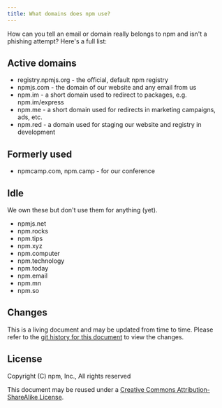 ```yaml
---
title: What domains does npm use?
---
```


How can you tell an email or domain really belongs to npm and isn't a phishing attempt? Here's a full list:

## Active domains

* registry.npmjs.org - the official, default npm registry
* npmjs.com - the domain of our website and any email from us
* npm.im - a short domain used to redirect to packages, e.g. npm.im/express
* npm.me - a short domain used for redirects in marketing campaigns, ads, etc.
* npm.red - a domain used for staging our website and registry in development

## Formerly used

* npmcamp.com, npm.camp - for our conference

## Idle

We own these but don't use them for anything (yet).

* npmjs.net
* npm.rocks
* npm.tips
* npm.xyz
* npm.computer
* npm.technology
* npm.today
* npm.email
* npm.mn
* npm.so

## Changes

This is a living document and may be updated from time to time.
Please refer to the [git history for this
document](https://github.com/npm/documentation/blob/main/content/policies/domains.mdx)
to view the changes.

## License

Copyright (C) npm, Inc., All rights reserved

This document may be reused under a [Creative Commons
Attribution-ShareAlike
License](https://creativecommons.org/licenses/by-sa/4.0/).

